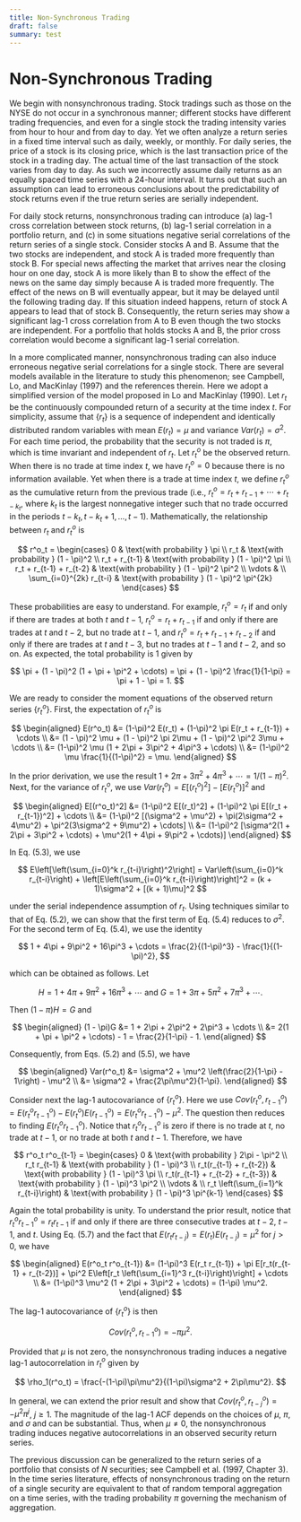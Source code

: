 ```yaml
---
title: Non-Synchronous Trading
draft: false
summary: test
---
```



<TOCInline toc={props.toc} asDisclosure />

# Non-Synchronous Trading

We begin with nonsynchronous trading. Stock tradings such as those on the NYSE do not occur in a synchronous manner; different stocks have different trading frequencies, and even for a single stock the trading intensity varies from hour to hour and from day to day. Yet we often analyze a return series in a fixed time interval such as daily, weekly, or monthly. For daily series, the price of a stock is its closing price, which is the last transaction price of the stock in a trading day. The actual time of the last transaction of the stock varies from day to day. As such we incorrectly assume daily returns as an equally spaced time series with a 24-hour interval. It turns out that such an assumption can lead to erroneous conclusions about the predictability of stock returns even if the true return series are serially independent.

For daily stock returns, nonsynchronous trading can introduce (a) lag-1 cross correlation between stock returns, (b) lag-1 serial correlation in a portfolio return, and (c) in some situations negative serial correlations of the return series of a single stock. Consider stocks A and B. Assume that the two stocks are independent, and stock A is traded more frequently than stock B. For special news affecting the market that arrives near the closing hour on one day, stock A is more likely than B to show the effect of the news on the same day simply because A is traded more frequently. The effect of the news on B will eventually appear, but it may be delayed until the following trading day. If this situation indeed happens, return of stock A appears to lead that of stock B. Consequently, the return series may show a significant lag-1 cross correlation from A to B even though the two stocks are independent. For a portfolio that holds stocks A and B, the prior cross correlation would become a significant lag-1 serial correlation.

In a more complicated manner, nonsynchronous trading can also induce erroneous negative serial correlations for a single stock. There are several models available in the literature to study this phenomenon; see Campbell, Lo, and MacKinlay (1997) and the references therein. Here we adopt a simplified version of the model proposed in Lo and MacKinlay (1990). Let $r_t$ be the continuously compounded return of a security at the time index $t$. For simplicity, assume that $\{r_t\}$ is a sequence of independent and identically distributed random variables with mean $E(r_t) = \mu$ and variance $Var(r_t) = \sigma^2$. For each time period, the probability that the security is not traded is $\pi$, which is time invariant and independent of $r_t$. Let $r^o_t$ be the observed return. When there is no trade at time index $t$, we have $r^o_t = 0$ because there is no information available. Yet when there is a trade at time index $t$, we define $r^o_t$ as the cumulative return from the previous trade (i.e., $r^o_t = r_t + r_{t-1} + \cdots + r_{t-k_t}$, where $k_t$ is the largest nonnegative integer such that no trade occurred in the periods $t - k_t, t - k_t + 1, \ldots, t - 1$). Mathematically, the relationship between $r_t$ and $r^o_t$ is

$$
r^o_t = \begin{cases}
0 & \text{with probability } \pi \\
r_t & \text{with probability } (1 - \pi)^2 \\
r_t + r_{t-1} & \text{with probability } (1 - \pi)^2 \pi \\
r_t + r_{t-1} + r_{t-2} & \text{with probability } (1 - \pi)^2 \pi^2 \\
\vdots & \\
\sum_{i=0}^{2k} r_{t-i} & \text{with probability } (1 - \pi)^2 \pi^{2k}
\end{cases}
$$

These probabilities are easy to understand. For example, $r^o_t = r_t$ if and only if there are trades at both $t$ and $t-1$, $r^o_t = r_t + r_{t-1}$ if and only if there are trades at $t$ and $t-2$, but no trade at $t-1$, and $r^o_t = r_t + r_{t-1} + r_{t-2}$ if and only if there are trades at $t$ and $t - 3$, but no trades at $t - 1$ and $t - 2$, and so on. As expected, the total probability is 1 given by

$$
\pi + (1 - \pi)^2 (1 + \pi + \pi^2 + \cdots) = \pi + (1 - \pi)^2 \frac{1}{1-\pi} = \pi + 1 - \pi = 1.
$$

We are ready to consider the moment equations of the observed return series $\{r^o_t\}$. First, the expectation of $r^o_t$ is

$$
\begin{aligned}
E(r^o_t) &= (1-\pi)^2 E(r_t) + (1-\pi)^2 \pi E(r_t + r_{t-1}) + \cdots \\
&= (1 - \pi)^2 \mu + (1 - \pi)^2 \pi 2\mu + (1 - \pi)^2 \pi^2 3\mu + \cdots \\
&= (1-\pi)^2 \mu (1 + 2\pi + 3\pi^2 + 4\pi^3 + \cdots) \\
&= (1-\pi)^2 \mu \frac{1}{(1-\pi)^2} = \mu.
\end{aligned}
$$

In the prior derivation, we use the result $1 + 2\pi + 3\pi^2 + 4\pi^3 + \cdots = 1/(1-\pi)^2$. Next, for the variance of $r^o_t$, we use $Var(r^o_t) = E[(r^o_t)^2] - [E(r^o_t)]^2$ and

$$
\begin{aligned}
E[(r^o_t)^2] &= (1-\pi)^2 E[(r_t)^2] + (1-\pi)^2 \pi E[(r_t + r_{t-1})^2] + \cdots \\
&= (1-\pi)^2 [(\sigma^2 + \mu^2) + \pi(2\sigma^2 + 4\mu^2) + \pi^2(3\sigma^2 + 9\mu^2) + \cdots] \\
&= (1-\pi)^2 [\sigma^2(1 + 2\pi + 3\pi^2 + \cdots) + \mu^2(1 + 4\pi + 9\pi^2 + \cdots)]
\end{aligned}
$$

In Eq. (5.3), we use

$$
E\left[\left(\sum_{i=0}^k r_{t-i}\right)^2\right] = Var\left(\sum_{i=0}^k r_{t-i}\right) + \left[E\left(\sum_{i=0}^k r_{t-i}\right)\right]^2 = (k + 1)\sigma^2 + [(k + 1)\mu]^2
$$

under the serial independence assumption of $r_t$. Using techniques similar to that of Eq. (5.2), we can show that the first term of Eq. (5.4) reduces to $\sigma^2$. For the second term of Eq. (5.4), we use the identity

$$
1 + 4\pi + 9\pi^2 + 16\pi^3 + \cdots = \frac{2}{(1-\pi)^3} - \frac{1}{(1-\pi)^2},
$$

which can be obtained as follows. Let

$$
H = 1 + 4\pi + 9\pi^2 + 16\pi^3 + \cdots \text{ and } G = 1 + 3\pi + 5\pi^2 + 7\pi^3 + \cdots.
$$

Then $(1 - \pi)H = G$ and

$$
\begin{aligned}
(1 - \pi)G &= 1 + 2\pi + 2\pi^2 + 2\pi^3 + \cdots \\
&= 2(1 + \pi + \pi^2 + \cdots) - 1 = \frac{2}{1-\pi} - 1.
\end{aligned}
$$

Consequently, from Eqs. (5.2) and (5.5), we have

$$
\begin{aligned}
Var(r^o_t) &= \sigma^2 + \mu^2 \left(\frac{2}{1-\pi} - 1\right) - \mu^2 \\
&= \sigma^2 + \frac{2\pi\mu^2}{1-\pi}.
\end{aligned}
$$

Consider next the lag-1 autocovariance of $\{r^o_t\}$. Here we use $Cov(r^o_t, r^o_{t-1}) = E(r^o_t r^o_{t-1}) - E(r^o_t) E(r^o_{t-1}) = E(r^o_t r^o_{t-1}) - \mu^2$. The question then reduces to finding $E(r^o_t r^o_{t-1})$. Notice that $r^o_t r^o_{t-1}$ is zero if there is no trade at $t$, no trade at $t - 1$, or no trade at both $t$ and $t - 1$. Therefore, we have

$$
r^o_t r^o_{t-1} = \begin{cases}
0 & \text{with probability } 2\pi - \pi^2 \\
r_t r_{t-1} & \text{with probability } (1 - \pi)^3 \\
r_t(r_{t-1} + r_{t-2}) & \text{with probability } (1 - \pi)^3 \pi \\
r_t(r_{t-1} + r_{t-2} + r_{t-3}) & \text{with probability } (1 - \pi)^3 \pi^2 \\
\vdots & \\
r_t \left(\sum_{i=1}^k r_{t-i}\right) & \text{with probability } (1 - \pi)^3 \pi^{k-1}
\end{cases}
$$

Again the total probability is unity. To understand the prior result, notice that $r^o_t r^o_{t-1} = r_t r_{t-1}$ if and only if there are three consecutive trades at $t - 2$, $t - 1$, and $t$. Using Eq. (5.7) and the fact that $E(r_t r_{t-j}) = E(r_t) E(r_{t-j}) = \mu^2$ for $j > 0$, we have

$$
\begin{aligned}
E(r^o_t r^o_{t-1}) &= (1-\pi)^3 E(r_t r_{t-1}) + \pi E[r_t(r_{t-1} + r_{t-2})] + \pi^2 E\left[r_t \left(\sum_{i=1}^3 r_{t-i}\right)\right] + \cdots \\
&= (1-\pi)^3 \mu^2 (1 + 2\pi + 3\pi^2 + \cdots) = (1-\pi) \mu^2.
\end{aligned}
$$

The lag-1 autocovariance of $\{r^o_t\}$ is then

$$
Cov(r^o_t, r^o_{t-1}) = -\pi\mu^2.
$$

Provided that $\mu$ is not zero, the nonsynchronous trading induces a negative lag-1 autocorrelation in $r^o_t$ given by

$$
\rho_1(r^o_t) = \frac{-(1-\pi)\pi\mu^2}{(1-\pi)\sigma^2 + 2\pi\mu^2}.
$$

In general, we can extend the prior result and show that $Cov(r^o_t, r^o_{t-j}) = -\mu^2 \pi^j$, $j \geq 1$. The magnitude of the lag-1 ACF depends on the choices of $\mu$, $\pi$, and $\sigma$ and can be substantial. Thus, when $\mu \neq 0$, the nonsynchronous trading induces negative autocorrelations in an observed security return series.

The previous discussion can be generalized to the return series of a portfolio that consists of $N$ securities; see Campbell et al. (1997, Chapter 3). In the time series literature, effects of nonsynchronous trading on the return of a single security are equivalent to that of random temporal aggregation on a time series, with the trading probability $\pi$ governing the mechanism of aggregation.
